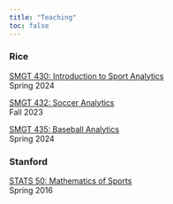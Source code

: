 ```yaml
---
title: "Teaching"
toc: false
---
```


### Rice
[SMGT 430: Introduction to Sport Analytics](https://github.com/saberpowers/teaching/blob/main/rice/smgt430/syllabus/2024-01.pdf){target="_blank"}\
Spring 2024

[SMGT 432: Soccer Analytics](https://github.com/saberpowers/teaching/blob/main/rice/smgt432/syllabus/2023-08.pdf"){target="_blank"}\
Fall 2023

[SMGT 435: Baseball Analytics](https://github.com/saberpowers/teaching/blob/main/rice/smgt435/syllabus/2024-01.pdf){target="_blank"}\
Spring 2024

### Stanford
[STATS 50: Mathematics of Sports](https://web.stanford.edu/class/stats50/){target="_blank"}\
Spring 2016
